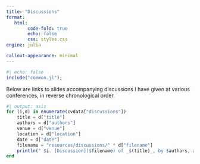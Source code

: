 ```yaml
---
title: "Discussions"
format:
   html:
        code-fold: true
        echo: false
        css: styles.css
engine: julia

callout-appearance: minimal
---
```


```julia
#| echo: false
include("common.jl");
```

Below are links to slides accompanying discussions I have given at various conferences, in reverse chronological order.

```julia
#| output: asis
for (i,d) in enumerate(cvdata["discussions"])
    title = d["title"]
    authors = d["authors"]
    venue = d["venue"]
    location = d["location"]
    date = d["date"]
    filename = "resources/discussions/" * d["filename"]
    println(" $i. [Discussion]($filename) of _$(title)_, by $authors, at the $venue in $date")
end
```

